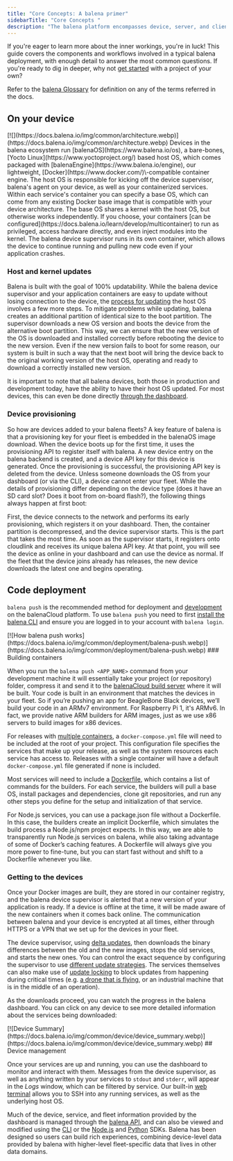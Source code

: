 ---
title: "Core Concepts: A balena primer"
sidebarTitle: "Core Concepts "
description: "The balena platform encompasses device, server, and client software, all designed to get your code securely deployed to a fleet of devices. The broad strokes are easy to grasp: once your device is set up with our [host OS](https://docs.balena.io/reference/OS/overview/2.x/), you can push code to the balena [build servers](https://docs.balena.io/learn/deploy/deployment/#the-balenacloud-build-server), where it will be packaged into containers and delivered to your fleet. All your devices and their services can be managed, monitored, and updated from your [balenaCloud dashboard](https://dashboard.balena-cloud.com/)."
---

If you're eager to learn more about the inner workings, you're in luck! This guide covers the components and workflows involved in a typical balena deployment, with enough detail to answer the most common questions. If you're ready to dig in deeper, why not [get started](https://docs.balena.io/learn/getting-started/) with a project of your own?

Refer to the [balena Glossary](https://docs.balena.io/learn/more/glossary/) for definition on any of the terms referred in the docs.

## On your device 
<Frame>
[![](https://docs.balena.io/img/common/architecture.webp)](https://docs.balena.io/img/common/architecture.webp)
</Frame>
Devices in the balena ecosystem run [balenaOS](https://www.balena.io/os), a bare-bones, [Yocto Linux](https://www.yoctoproject.org/) based host OS, which comes packaged with [balenaEngine](https://www.balena.io/engine), our lightweight, [Docker](https://www.docker.com/)\-compatible container engine. The host OS is responsible for kicking off the device supervisor, balena's agent on your device, as well as your containerized services. Within each service's container you can specify a base OS, which can come from any existing Docker base image that is compatible with your device architecture. The base OS shares a kernel with the host OS, but otherwise works independently. If you choose, your containers [can be configured](https://docs.balena.io/learn/develop/multicontainer) to run as privileged, access hardware directly, and even inject modules into the kernel. The balena device supervisor runs in its own container, which allows the device to continue running and pulling new code even if your application crashes.

### Host and kernel updates 

Balena is built with the goal of 100% updatability. While the balena device supervisor and your application containers are easy to update without losing connection to the device, the [process for updating](https://docs.balena.io/reference/OS/updates/update-process) the host OS involves a few more steps. To mitigate problems while updating, balena creates an additional partition of identical size to the boot partition. The supervisor downloads a new OS version and boots the device from the alternative boot partition. This way, we can ensure that the new version of the OS is downloaded and installed correctly before rebooting the device to the new version. Even if the new version fails to boot for some reason, our system is built in such a way that the next boot will bring the device back to the original working version of the host OS, operating and ready to download a correctly installed new version.

It is important to note that all balena devices, both those in production and development today, have the ability to have their host OS updated. For most devices, this can even be done directly [through the dashboard](https://docs.balena.io/reference/OS/updates/self-service).

### Device provisioning 

So how are devices added to your balena fleets? A key feature of balena is that a provisioning key for your fleet is embedded in the balenaOS image download. When the device boots up for the first time, it uses the provisioning API to register itself with balena. A new device entry on the balena backend is created, and a device API key for this device is generated. Once the provisioning is successful, the provisioning API key is deleted from the device. Unless someone downloads the OS from your dashboard (or via the CLI), a device cannot enter your fleet. While the details of provisioning differ depending on the device type (does it have an SD card slot? Does it boot from on-board flash?), the following things always happen at first boot:

First, the device connects to the network and performs its early provisioning, which registers it on your dashboard. Then, the container partition is decompressed, and the device supervisor starts. This is the part that takes the most time. As soon as the supervisor starts, it registers onto cloudlink and receives its unique balena API key. At that point, you will see the device as online in your dashboard and can use the device as normal. If the fleet that the device joins already has releases, the new device downloads the latest one and begins operating.

## Code deployment 

`balena push` is the recommended method for deployment and [development](https://docs.balena.io/learn/develop/local-mode/) on the balenaCloud platform. To use `balena push` you need to first [install the balena CLI](https://docs.balena.io/reference/cli/#install-the-cli) and ensure you are logged in to your account with `balena login`.
<Frame>
[![How balena push works](https://docs.balena.io/img/common/deployment/balena-push.webp)](https://docs.balena.io/img/common/deployment/balena-push.webp)
</Frame>
### Building containers

When you run the `balena push <APP_NAME>` command from your development machine it will essentially take your project (or repository) folder, compress it and send it to the [balenaCloud build server](https://docs.balena.io/learn/deploy/deployment/#the-balenacloud-build-server) where it will be built. Your code is built in an environment that matches the devices in your fleet. So if you’re pushing an app for BeagleBone Black devices, we’ll build your code in an ARMv7 environment. For Raspberry Pi 1, it's ARMv6. In fact, we provide native ARM builders for ARM images, just as we use x86 servers to build images for x86 devices.

For releases with [multiple containers](https://docs.balena.io/learn/develop/multicontainer), a `docker-compose.yml` file will need to be included at the root of your project. This configuration file specifies the services that make up your release, as well as the system resources each service has access to. Releases with a single container will have a default `docker-compose.yml` file generated if none is included.

Most services will need to include a [Dockerfile](https://docs.balena.io/learn/develop/dockerfile), which contains a list of commands for the builders. For each service, the builders will pull a base OS, install packages and dependencies, clone git repositories, and run any other steps you define for the setup and initialization of that service.

For Node.js services, you can use a package.json file without a Dockerfile. In this case, the builders create an implicit Dockerfile, which simulates the build process a Node.js/npm project expects. In this way, we are able to transparently run Node.js services on balena, while also taking advantage of some of Docker’s caching features. A Dockerfile will always give you more power to fine-tune, but you can start fast without and shift to a Dockerfile whenever you like.

### Getting to the devices

Once your Docker images are built, they are stored in our container registry, and the balena device supervisor is alerted that a new version of your application is ready. If a device is offline at the time, it will be made aware of the new containers when it comes back online. The communication between balena and your device is encrypted at all times, either through HTTPS or a VPN that we set up for the devices in your fleet.

The device supervisor, using [delta updates](https://docs.balena.io/learn/deploy/delta), then downloads the binary differences between the old and the new images, stops the old services, and starts the new ones. You can control the exact sequence by configuring the supervisor to use [different update strategies](https://docs.balena.io/learn/deploy/release-strategy/update-strategies). The services themselves can also make use of [update locking](https://docs.balena.io/learn/deploy/release-strategy/update-locking) to block updates from happening during critical times (e.g. [a drone that is flying](https://www.youtube.com/watch?time_continue=1569&v=75vm6rRb6K0), or an industrial machine that is in the middle of an operation).

As the downloads proceed, you can watch the progress in the balena dashboard. You can click on any device to see more detailed information about the services being downloaded:
<Frame>
[![Device Summary](https://docs.balena.io/img/common/device/device_summary.webp)](https://docs.balena.io/img/common/device/device_summary.webp)
</Frame>
## Device management

Once your services are up and running, you can use the dashboard to monitor and interact with them. Messages from the device supervisor, as well as anything written by your services to `stdout` and `stderr`, will appear in the *Logs* window, which can be filtered by service. Our built-in [web terminal](https://docs.balena.io/learn/manage/ssh-access/) allows you to SSH into any running services, as well as the underlying host OS.

Much of the device, service, and fleet information provided by the dashboard is managed through the [balena API](https://docs.balena.io/reference/api/overview/), and can also be viewed and modified using the [CLI](https://docs.balena.io/reference/cli/) or the [Node.js](https://docs.balena.io/reference/sdk/node-sdk/) and [Python](https://docs.balena.io/reference/sdk/python-sdk/) SDKs. Balena has been designed so users can build rich experiences, combining device-level data provided by balena with higher-level fleet-specific data that lives in other data domains.